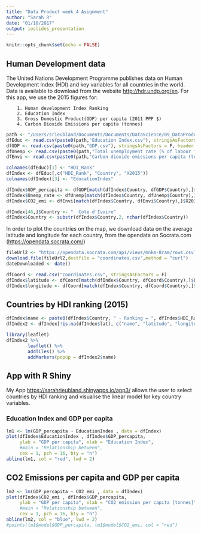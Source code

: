 ```yaml
---
title: "Data Product week 4 Asignment"
author: "Sarah R"
date: "01/10/2017"
output: ioslides_presentation
---
```


```r
knitr::opts_chunk$set(echo = FALSE)
```

## Human Development data

The United Nations Development Programme publishes data on Human Development Index (HDI) and key variables for all countries in the world. Data is available to download from the website <http://hdr.undp.org/en>. For this app, we use the 2015 figures for:

        1. Human development Index Ranking
        2. Education Index
        3. Gross Domestic Product(GDP) per capita (2011 PPP $)
        4. Carbon Dioxide Emissions per capita (tonnes)

```r
path <- "/Users/srieubland/Documents/Documents/DataScience/09_DataProduct/week4/Asignment/"
dfEduc <- read.csv(paste0(path,"Education Index.csv"), stringsAsFactors = F, header = T, skip = 1)
dfGDP <- read.csv(paste0(path,"GDP.csv"), stringsAsFactors = F, header = T, skip = 1)
dfUnemp <- read.csv(paste0(path,"Total unemployment rate (% of labour force).csv"), stringsAsFactors = F, header = T, skip = 1)
dfEnvi <- read.csv(paste0(path,"Carbon dioxide emissions per capita (tonnes).csv"), stringsAsFactors = F, header = T, skip = 1)
```

```r
colnames(dfEduc)[1] <- "HDI_Rank"
dfIndex <- dfEduc[,c("HDI_Rank", "Country", "X2015")]
colnames(dfIndex)[3] <- "EducationIndex"

dfIndex$GDP_percapita <- dfGDP[match(dfIndex$Country, dfGDP$Country),]$X2015
dfIndex$Unemp_rate <- dfUnemp[match(dfIndex$Country, dfUnemp$Country),]$X2015
dfIndex$CO2_emi <- dfEnvi[match(dfIndex$Country, dfEnvi$Country),]$X2013

dfIndex[46,]$Country <- "  Cote d'Ivoire"
dfIndex$Country <- substr(dfIndex$Country,2, nchar(dfIndex$Country))
```

In order to plot the countries on the map, we download data on the average latitude and longitude for each country, from the opendata on Socrata.com (<https://opendata.socrata.com/>)

```r
fileUrl2 <- "https://opendata.socrata.com/api/views/mnkm-8ram/rows.csv?accessType=DOWNLOAD"
download.file(fileUrl2,destfile = "coordinates.csv",method = "curl")
dateDownloaded <- date()
```


```r
dfCoord <- read.csv("coordinates.csv", stringsAsFactors = F)
dfIndex$latitude <- dfCoord[match(dfIndex$Country, dfCoord$Country),]$Latitude..average.
dfIndex$longitude <- dfCoord[match(dfIndex$Country, dfCoord$Country),]$Longitude..average.
```

## Countries by HDI ranking (2015)

```r
dfIndex$name <- paste0(dfIndex$Country, " - Ranking = ", dfIndex$HDI_Rank)
dfIndex2 <- dfIndex[!is.na(dfIndex$lat), c("name", "latitude", "longitude")]

library(leaflet)
dfIndex2 %>% 
        leaflet() %>%
        addTiles() %>%
        addMarkers(popup = dfIndex2$name)
```

## App with R Shiny
My App  <https://sarahrieubland.shinyapps.io/app3/> allows the user to select countries by HDI ranking and visualise the linear model for key country variables.

### Education Index and GDP per capita
```r
lm1 <- lm(GDP_percapita ~ EducationIndex , data = dfIndex)
plot(dfIndex$EducationIndex , dfIndex$GDP_percapita,
     ylab = "GDP per capita", xlab = "Education Index",
     #main = "Relationship between",
     cex = 1, pch = 16, bty = "n")
abline(lm1, col = "red", lwd = 2)
```

## CO2 Emissions per capita and GDP per capita
```r
lm2 <- lm(GDP_percapita ~ CO2_emi , data = dfIndex)
plot(dfIndex$CO2_emi , dfIndex$GDP_percapita,
     ylab = "GDP per capita", xlab = "CO2 emission per capita [tonnes]",
     #main = "Relationship between",
     cex = 1, pch = 16, bty = "n")
abline(lm2, col = "blue", lwd = 2)
#points(lm1$model$GDP_percapita, lm1$model$CO2_emi, col = "red")
```
